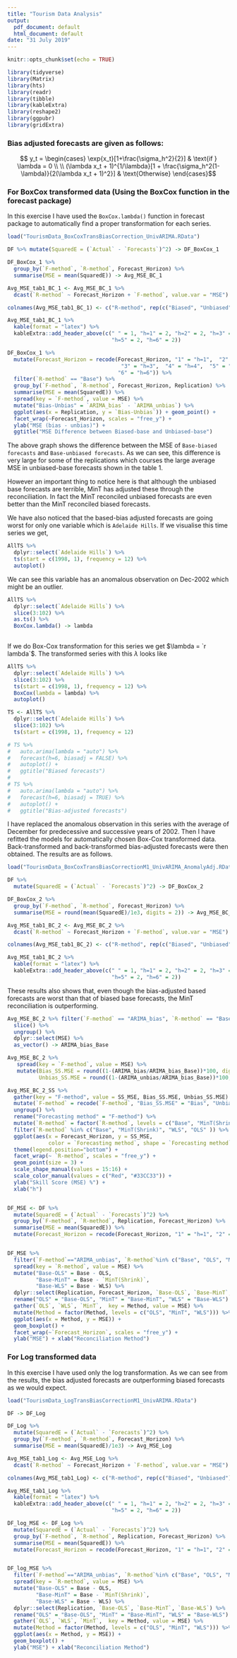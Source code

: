 ```yaml
---
title: "Tourism Data Analysis"
output:
  pdf_document: default
  html_document: default
date: "31 July 2019"
---
```


```r
knitr::opts_chunk$set(echo = TRUE)

library(tidyverse)
library(Matrix)
library(hts)
library(readr)
library(tibble)
library(kableExtra)
library(reshape2)
library(ggpubr)
library(gridExtra)
```

<!-- ### Estimating the bias from the mean of the insample residuals -->
<!-- ```{r, echo=FALSE} -->
<!-- DF_Exp_1 <- read.csv("DF_Exp-1.csv")[,-1] -->

<!-- DF_Exp_1 %>% mutate(SquaredE = (`Actual` - `Forecasts`)^2) -> DF_Exp_1 -->

<!-- DF_Exp_1 %>%  -->
<!--   group_by(`F.method`, `R.method`, Forecast_Horizon) %>%  -->
<!--   summarise(MSE = mean(SquaredE)) -> Avg_MSE_Exp1 -->

<!-- Avg_MSE_tab1_Exp1 <- Avg_MSE_Exp1 %>%  -->
<!--   dcast(`R.method` ~ Forecast_Horizon + `F.method`, value.var = "MSE")  -->

<!-- colnames(Avg_MSE_tab1_Exp1) <- c("R.method", rep(c("Biased", "Unbiased"), 6)) -->

<!-- Avg_MSE_tab1_Exp1 %>%  -->
<!--   kable(format = "latex") %>%  -->
<!--   kableExtra::add_header_above(c(" " = 1, "h=1" = 2, "h=2" = 2, "h=3" = 2, "h=4" = 2, -->
<!--                                  "h=5" = 2, "h=6" = 2))  -->

<!-- ``` -->

### Bias adjusted forecasts are given as follows:

$$ y_t = 
  \begin{cases} 
   \exp{x_t}[1+\frac{\sigma_h^2}{2}] & \text{if } \lambda = 0 \\ \\
   (\lambda x_t + 1)^{1/\lambda}[1 + \frac{\sigma_h^2(1-\lambda)}{2(\lambda x_t + 1)^2}]       & \text{Otherwise}
  \end{cases}$$


### For BoxCox transformed data (Using the BoxCox function in the forecast package)

In this exercise I have used the `BoxCox.lambda()` function in forecast package to automatically find a proper transformation for each series.
```r
load("TourismData_BoxCoxTransBiasCorrection_UnivARIMA.RData")

DF %>% mutate(SquaredE = (`Actual` - `Forecasts`)^2) -> DF_BoxCox_1

DF_BoxCox_1 %>% 
  group_by(`F-method`, `R-method`, Forecast_Horizon) %>% 
  summarise(MSE = mean(SquaredE)) -> Avg_MSE_BC_1

Avg_MSE_tab1_BC_1 <- Avg_MSE_BC_1 %>% 
  dcast(`R-method` ~ Forecast_Horizon + `F-method`, value.var = "MSE") 

colnames(Avg_MSE_tab1_BC_1) <- c("R-method", rep(c("Biased", "Unbiased"), 6))

Avg_MSE_tab1_BC_1 %>% 
  kable(format = "latex") %>% 
  kableExtra::add_header_above(c(" " = 1, "h=1" = 2, "h=2" = 2, "h=3" = 2, "h=4" = 2,
                                 "h=5" = 2, "h=6" = 2)) 

DF_BoxCox_1 %>% 
  mutate(Forecast_Horizon = recode(Forecast_Horizon, "1" = "h=1",  "2" = "h=2",
                                    "3" = "h=3",  "4" = "h=4",  "5" = "h=5",  
                                   "6" = "h=6")) %>%
  filter(`R-method` == "Base") %>% 
  group_by(`F-method`, `R-method`, Forecast_Horizon, Replication) %>% 
  summarise(MSE = mean(SquaredE)) %>% 
  spread(key = `F-method`, value = MSE) %>% 
  mutate("Bias-Unbias" = `ARIMA_bias` - `ARIMA_unbias`) %>% 
  ggplot(aes(x = Replication, y = `Bias-Unbias`)) + geom_point() + 
  facet_wrap(~Forecast_Horizon, scales = "free_y") +
  ylab("MSE (bias - unbias)") + 
  ggtitle("MSE Difference between Biased-base and Unbiased-base")

```

The above graph shows the difference between the MSE of `Base-biased forecasts` and `Base-unbiased forecasts`. As we can see, this difference is very large for some of the replications which courses the large average MSE in unbiased-base forecasts shown in the table 1.  

However an important thing to notice here is that although the unbiased base forecasts are terrible, MinT has adjusted these through the reconciliation. In fact the MinT reconciled unbiased forecasts are even better than the MinT reconciled biased forecasts. 


We have also noticed that the based-bias adjusted forecasts are going worst for only one variable which is `Adelaide Hills`. If we visualise this time series we get, 

```r
AllTS %>% 
  dplyr::select(`Adelaide Hills`) %>% 
  ts(start = c(1998, 1), frequency = 12) %>% 
  autoplot()
```


We can see this variable has an anomalous observation on Dec-2002 which might be an outlier. 

```r
AllTS %>% 
  dplyr::select(`Adelaide Hills`) %>% 
  slice(3:102) %>% 
  as.ts() %>% 
  BoxCox.lambda() -> lambda
  

```

If we do Box-Cox transformation for this series we get  $\lambda = `r lambda`$. The transformed series with this $\lambda$ looks like

```r
AllTS %>% 
  dplyr::select(`Adelaide Hills`) %>% 
  slice(3:102) %>% 
  ts(start = c(1998, 1), frequency = 12) %>% 
  BoxCox(lambda = lambda) %>% 
  autoplot()

```


```r
TS <- AllTS %>% 
  dplyr::select(`Adelaide Hills`) %>% 
  slice(3:102) %>% 
  ts(start = c(1998, 1), frequency = 12)
```


```r
# TS %>% 
#   auto.arima(lambda = "auto") %>% 
#   forecast(h=6, biasadj = FALSE) %>% 
#   autoplot() + 
#   ggtitle("Biased forecasts")
# 
# TS %>% 
#   auto.arima(lambda = "auto") %>% 
#   forecast(h=6, biasadj = TRUE) %>% 
#   autoplot() + 
#   ggtitle("Bias-adjusted forecasts")

```


I have replaced the anomalous observation in this series with the average of December for predecessive and successive years of 2002. Then I have refitted the models for automatically chosen Box-Cox transformed data. Back-transformed and back-transformed bias-adjusted forecasts were then obtained. The results are as follows. 

```r
load("TourismData_BoxCoxTransBiasCorrectionM1_UnivARIMA_AnomalyAdj.RData")

DF %>% 
  mutate(SquaredE = (`Actual` - `Forecasts`)^2) -> DF_BoxCox_2

DF_BoxCox_2 %>% 
  group_by(`F-method`, `R-method`, Forecast_Horizon) %>% 
  summarise(MSE = round(mean(SquaredE)/1e3, digits = 2)) -> Avg_MSE_BC_2

Avg_MSE_tab1_BC_2 <- Avg_MSE_BC_2 %>% 
  dcast(`R-method` ~ Forecast_Horizon + `F-method`, value.var = "MSE") 

colnames(Avg_MSE_tab1_BC_2) <- c("R-method", rep(c("Biased", "Unbiased"), 6))

Avg_MSE_tab1_BC_2 %>% 
  kable(format = "latex") %>% 
  kableExtra::add_header_above(c(" " = 1, "h=1" = 2, "h=2" = 2, "h=3" = 2, "h=4" = 2,
                                 "h=5" = 2, "h=6" = 2)) 

```


These results also shows that, even though the bias-adjusted based forecasts are worst than that of biased base forecasts, the MinT reconciliation is outperforming.

```r
Avg_MSE_BC_2 %>% filter(`F-method` == "ARIMA_bias", `R-method` == "Base") %>% 
  slice() %>% 
  ungroup() %>% 
  dplyr::select(MSE) %>% 
  as_vector() -> ARIMA_bias_Base

Avg_MSE_BC_2 %>% 
   spread(key = `F-method`, value = MSE) %>% 
   mutate(Bias_SS.MSE = round((1-(ARIMA_bias/ARIMA_bias_Base))*100, digits = 2), 
          Unbias_SS.MSE = round((1-(ARIMA_unbias/ARIMA_bias_Base))*100, digits = 2)) -> Avg_MSE_BC_2_SS

Avg_MSE_BC_2_SS %>% 
  gather(key = "F-method", value = SS_MSE, Bias_SS.MSE, Unbias_SS.MSE) %>% 
  mutate(`F-method` = recode(`F-method`, "Bias_SS.MSE" = "Bias", "Unbias_SS.MSE" = "Unbias")) %>%
  ungroup() %>% 
  rename("Forecasting method" = "F-method") %>% 
  mutate(`R-method` = factor(`R-method`, levels = c("Base", "MinT(Shrink)", "WLS", "OLS"))) %>% 
  filter(`R-method` %in% c("Base", "MinT(Shrink)", "WLS", "OLS" )) %>%
  ggplot(aes(x = Forecast_Horizon, y = SS_MSE, 
             color = `Forecasting method`, shape = `Forecasting method`)) + 
  theme(legend.position="bottom") +
  facet_wrap(~ `R-method`, scales = "free_y") +
  geom_point(size = 3) + 
  scale_shape_manual(values = 15:16) +
  scale_color_manual(values = c("Red", "#33CC33")) + 
  ylab("Skill Score (MSE) %") + 
  xlab("h")



```

```r

DF_MSE <- DF %>% 
  mutate(SquaredE = (`Actual` - `Forecasts`)^2) %>% 
  group_by(`F-method`, `R-method`, Replication, Forecast_Horizon) %>% 
  summarise(MSE = mean(SquaredE)) %>% 
  mutate(Forecast_Horizon = recode(Forecast_Horizon, "1" = "h=1", "2" = "h=2", "3"= "h=3", "4" = "h=4", "5" = "h=5", "6" = "h=6"))


DF_MSE %>% 
  filter(`F-method`=="ARIMA_unbias", `R-method`%in% c("Base", "OLS", "MinT(Shrink)", "WLS")) %>% 
  spread(key = `R-method`, value = MSE) %>% 
  mutate("Base-OLS" = Base - OLS,
         "Base-MinT" = Base - `MinT(Shrink)`,
         "Base-WLS" = Base - WLS) %>% 
  dplyr::select(Replication, Forecast_Horizon, `Base-OLS`, `Base-MinT`, `Base-WLS`) %>%
  rename("OLS" = "Base-OLS", "MinT" = "Base-MinT", "WLS" = "Base-WLS") %>% 
  gather(`OLS`, `WLS`, `MinT`,  key = Method, value = MSE) %>% 
  mutate(Method = factor(Method, levels = c("OLS", "MinT", "WLS"))) %>% 
  ggplot(aes(x = Method, y = MSE)) + 
  geom_boxplot() + 
  facet_wrap(~`Forecast_Horizon`, scales = "free_y") + 
  ylab("MSE") + xlab("Reconciliation Method")

```


### For Log transformed data 

In this exercise I have used only the log transformation. As we can see from the results, the bias adjusted forecasts are outperforming biased forecasts as we would expect. 
```r
load("TourismData_LogTransBiasCorrectionM1_UnivARIMA.RData")

DF -> DF_Log

DF_Log %>% 
  mutate(SquaredE = (`Actual` - `Forecasts`)^2) %>% 
  group_by(`F-method`, `R-method`, Forecast_Horizon) %>% 
  summarise(MSE = mean(SquaredE)/1e3) -> Avg_MSE_Log

Avg_MSE_tab1_Log <- Avg_MSE_Log %>% 
  dcast(`R-method` ~ Forecast_Horizon + `F-method`, value.var = "MSE") 

colnames(Avg_MSE_tab1_Log) <- c("R-method", rep(c("Biased", "Unbiased"), 6))

Avg_MSE_tab1_Log %>% 
  kable(format = "latex") %>% 
  kableExtra::add_header_above(c(" " = 1, "h=1" = 2, "h=2" = 2, "h=3" = 2, "h=4" = 2,
                                 "h=5" = 2, "h=6" = 2)) 

```

```r

DF_log_MSE <- DF_Log %>% 
  mutate(SquaredE = (`Actual` - `Forecasts`)^2) %>% 
  group_by(`F-method`, `R-method`, Replication, Forecast_Horizon) %>% 
  summarise(MSE = mean(SquaredE)) %>% 
  mutate(Forecast_Horizon = recode(Forecast_Horizon, "1" = "h=1", "2" = "h=2", "3"= "h=3", "4" = "h=4", "5" = "h=5", "6" = "h=6"))


DF_log_MSE %>% 
  filter(`F-method`=="ARIMA_unbias", `R-method`%in% c("Base", "OLS", "MinT(Shrink)", "WLS"), Forecast_Horizon == "h=1") %>% 
  spread(key = `R-method`, value = MSE) %>% 
  mutate("Base-OLS" = Base - OLS,
         "Base-MinT" = Base - `MinT(Shrink)`,
         "Base-WLS" = Base - WLS) %>% 
  dplyr::select(Replication, `Base-OLS`, `Base-MinT`, `Base-WLS`) %>%
  rename("OLS" = "Base-OLS", "MinT" = "Base-MinT", "WLS" = "Base-WLS") %>% 
  gather(`OLS`, `WLS`, `MinT`,  key = Method, value = MSE) %>% 
  mutate(Method = factor(Method, levels = c("OLS", "MinT", "WLS"))) %>% 
  ggplot(aes(x = Method, y = MSE)) + 
  geom_boxplot() + 
  ylab("MSE") + xlab("Reconciliation Method")

  ```


